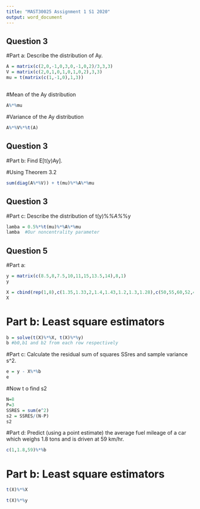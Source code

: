 ```yaml
---
title: "MAST30025 Assignment 1 S1 2020"
output: word_document
---
```

## Question 3

#Part a: Describe the distribution of Ay.
```r

A = matrix(c(2,0,-1,0,3,0,-1,0,2)/3,3,3)
V = matrix(c(2,0,1,0,1,0,1,0,2),3,3)
mu = t(matrix(c(1,-1,0),1,3))
```

## 


#Mean of the Ay distribution 
```r
A%*%mu
```

#Variance of the Ay distribution
```r
A%*%V%*%t(A)

```




## Question 3

#Part b: Find E[t(y)Ay].

#Using Theorem 3.2
```r
sum(diag(A%*%V)) + t(mu)%*%A%*%mu
```


## Question 3

#Part c: Describe the distribution of t(y)%*%A%*%y
```r
lamba = 0.5%*%t(mu)%*%A%*%mu
lamba  #Our noncentrality parameter 
```




## Question 5

#Part a: 
```r
y = matrix(c(8.5,8,7.5,10,11,15,13.5,14),8,1)
y
```


```r
X = cbind(rep(1,8),c(1.35,1.33,2,1.4,1.43,1.2,1.3,1.28),c(50,55,60,52,47,45,49,63))
X
```

# Part b: Least square estimators 
```r
b = solve(t(X)%*%X, t(X)%*%y)
b #b0,b1 and b2 from each row respectively 
```

#Part c: Calculate the residual sum of squares SSres and sample variance s^2. 
```r
e = y - X%*%b 
e

```

#Now t o find s2
```r
N=8
P=3
SSRES = sum(e^2)
s2 = SSRES/(N-P)
s2
```

#Part d: Predict (using a point estimate) the average fuel mileage of a car which weighs 1.8 tons and is driven at 59 km/hr.
```r
c(1,1.8,59)%*%b


```




# Part b: Least square estimators 
```r

t(X)%*%X


```


```r

t(X)%*%y


```




